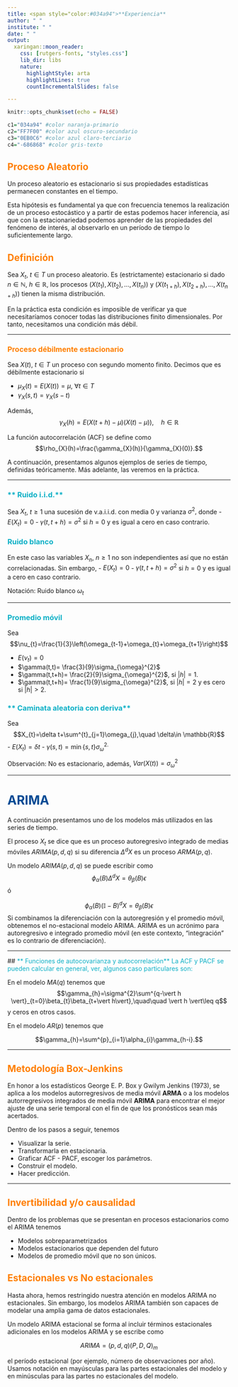 ```yaml
---
title: <span style="color:#034a94">**Experiencia**
author: " "
institute: " "
date: " "
output: 
  xaringan::moon_reader:
    css: [rutgers-fonts, "styles.css"]
    lib_dir: libs
    nature:
      highlightStyle: arta
      highlightLines: true
      countIncrementalSlides: false

---
```


```r
knitr::opts_chunk$set(echo = FALSE)

c1="034a94" #color naranja-primario
c2="FF7F00" #color azul oscuro-secundario
c3="0EB0C6" #color azul claro-terciario
c4="-686868" #color gris-texto
```

## <span style="color:#FF7F00"> **Proceso Aleatorio**

Un proceso aleatorio es estacionario si sus propiedades estadísticas permanecen constantes en el
tiempo.

Esta hipótesis es fundamental ya que con frecuencia tenemos la realización de un proceso estocástico y a partir de estas podemos hacer inferencia, así que con la estacionariedad podemos aprender de las propiedades del fenómeno de interés, al observarlo en un período de tiempo lo suficientemente largo.

## <span style="color:#FF7F00"> **Definición**

Sea $X_t$, $t\in T$ un proceso aleatorio.  Es (estrictamente) estacionario si dado $n\in\mathbb{N}$, $h\in \mathbb{R}$, los procesos $(X(t_1),X(t_2),\ldots, X(t_n))$ y $(X(t_{1+h}),X(t_{2+h}),\ldots, X(t_{n+h}))$ 
tienen la misma distribución.

En la práctica esta condición es imposible de verificar ya que necesitaríamos conocer todas las distribuciones finito dimensionales. Por tanto, necesitamos una condición más débil.



---

### <span style="color:#FF7F00"> **Proceso débilmente estacionario**

Sea $X(t)$, $t\in T$ un proceso con segundo momento finito. Decimos que es débilmente estacionario si 

- $\mu_{X}(t)=E(X(t))=\mu$, $\forall t\in T$
- $\gamma_{X}(s,t)=\gamma_{X}(s-t)$

Además, $$\gamma_{X}(h)=E(X(t+h)-\mu)(X(t)-\mu)),\quad h\in\mathbb{R}$$

La función autocorrelación (ACF) se define como $$\rho_{X}(h)=\frac{\gamma_{X}(h)}{\gamma_{X}(0)}.$$		

A continuación, presentamos algunos ejemplos de series de tiempo, definidas teóricamente. Más adelante, las veremos en la práctica.

---
	
### <span style="color:#0EB0C6"> ** Ruido i.i.d.**

Sea $X_{t}$, $t\geq 1$ una sucesión de v.a.i.i.d. con media $0$ y varianza $\sigma^2,$ 	donde
- $E(X_{t})=0$
- $\gamma(t,t+h)=\sigma^2$ si $h= 0$ y es igual a cero en caso contrario.

### <span style="color:#0EB0C6"> **Ruido blanco**

En este caso las variables $X_{n}$, $n\geq 1$ no son independientes así que no están correlacionadas. Sin embargo,
- $E(X_{t})=0$
- $\gamma(t,t+h)=\sigma^2$ si $h= 0$ y es igual a cero en caso contrario.

Notación: Ruido blanco $\omega_t$

---

### <span style="color:#0EB0C6"> **Promedio móvil**

Sea $$\nu_{t}=\frac{1}{3}\left(\omega_{t-1}+\omega_{t}+\omega_{t+1}\right)$$

- $E(\nu_t)=0$
- $\gamma(t,t)= \frac{3}{9}\sigma_{\omega}^{2}$
- $\gamma(t,t+h)= \frac{2}{9}\sigma_{\omega}^{2}$, si $\vert h\vert = 1$.
- $\gamma(t,t+h)= \frac{1}{9}\sigma_{\omega}^{2}$, si $\vert h\vert = 2$ y es cero si $\vert h\vert >2.$
   
### <span style="color:#0EB0C6"> ** Caminata aleatoria con deriva**

Sea $$X_{t}=\delta t+\sum^{t}_{j=1}\omega_{j},\quad \delta\in \mathbb{R}$$
- $E(X_{t})=\delta t$
- $\gamma(s,t)=\min\{s,t\}\sigma_{\omega}^{2.}$

Observación: No es estacionario, además, $Var(X(t))=\sigma_{\omega}^{2}$ 

---

# <span style="color:#034a94"> **ARIMA**

A continuación presentamos uno de los modelos más utilizados en las series de tiempo. 

El proceso $X_{t}$  se dice que es un proceso autoregresivo integrado de medias móviles $ARIMA(p,d,q)$ si su diferencia $\Delta^{d}X$ es un proceso $ARMA(p,q)$.

Un modelo $ARIMA(p,d,q)$ se puede escribir como 
$$\phi_{\alpha}(B)\Delta^{d}X=\theta_{\beta}(B)\epsilon$$
ó 

$$\phi_{\alpha}(B)\left(\mathbb{I}-B\right)^{d}X=\theta_{\beta}(B)\epsilon$$
Si combinamos la diferenciación con la autoregresión y el promedio móvil, obtenemos el no-estacional modelo ARIMA.  ARIMA es un acrónimo para autoregresivo e integrado promedio móvil (en este contexto, “integración” es lo contrario de diferenciación). 

---

##<span style="color:#0EB0C6"> ** Funciones de autocovarianza y autocorrelación**
La ACF y PACF se pueden calcular en general, ver, algunos caso particulares son: 

En el modelo $MA(q)$ tenemos que 
$$\gamma_{h}=\sigma^{2}\sum^{q-\vert h \vert}_{t=0}\beta_{t}\beta_{t+\vert h\vert},\quad\quad \vert h \vert\leq q$$
y ceros en otros casos.


En el modelo $AR(p)$ tenemos que 

$$\gamma_{h}=\sum^{p}_{i=1}\alpha_{i}\gamma_{h-i}.$$		

---

## <span style="color:#FF7F00"> **Metodología Box-Jenkins**

En honor a los estadísticos George E. P. Box y Gwilym Jenkins (1973),
se aplica a los modelos autorregresivos de media móvil **ARMA** o a los modelos autorregresivos integrados de media móvil **ARIMA** para encontrar el mejor ajuste de una serie temporal con el fin de que los pronósticos sean más acertados.

Dentro de los pasos a seguir, tenemos 

- Visualizar la serie.
- Transformarla en estacionaria.
- Graficar ACF - PACF, escoger los parámetros.
- Construir el modelo.
- Hacer predicción.

---

## <span style="color:#FF7F00"> **Invertibilidad y/o causalidad**

Dentro de los problemas que se presentan en procesos estacionarios como el ARIMA tenemos

- Modelos sobreparametrizados
- Modelos estacionarios que dependen del futuro
- Modelos de promedio móvil que no son únicos.

## <span style="color:#FF7F00"> **Estacionales vs No estacionales**

Hasta ahora, hemos restringido nuestra atención en modelos ARIMA no estacionales. Sin embargo, los modelos ARIMA también son capaces de modelar una amplia gama de datos estacionales.

Un modelo ARIMA estacional se forma al incluir términos estacionales adicionales en los modelos ARIMA y se escribe como

$$ ARIMA =(p,d,q) (P,D,Q)_{m}$$

el período estacional (por ejemplo, número de observaciones por año). Usamos notación en mayúsculas para las partes estacionales del modelo y en minúsculas para las partes no estacionales del modelo.
